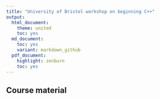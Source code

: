 ```yaml
---
title: "University of Bristol workshop on beginning C++"
output:
  html_document:
    theme: united
    toc: yes
  md_document:
    toc: yes
    variant: markdown_github
  pdf_document:
    highlight: zenburn
    toc: yes
---
```

## Course material


